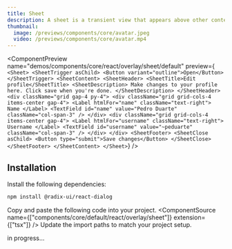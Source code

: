 ```yaml
---
title: Sheet
description: A sheet is a transient view that appears above other content on the screen when a user interacts with a control.
thumbnail:
  image: /previews/components/core/avatar.jpeg
  video: /previews/components/core/avatar.mp4
---
```


<ComponentPreview
  name="demos/components/core/react/overlay/sheet/default"
  preview={`  <Sheet>
         <SheetTrigger asChild>
            <Button variant="outline">Open</Button>
         </SheetTrigger>
         <SheetContent>
            <SheetHeader>
               <SheetTitle>Edit profile</SheetTitle>
               <SheetDescription>
                  Make changes to your profile here. Click save when you're done.
               </SheetDescription>
            </SheetHeader>
            <div className="grid gap-4 py-4">
               <div className="grid grid-cols-4 items-center gap-4">
                  <Label htmlFor="name" className="text-right">
                     Name
                  </Label>
                  <TextField id="name" value="Pedro Duarte" className="col-span-3" />
               </div>
               <div className="grid grid-cols-4 items-center gap-4">
                  <Label htmlFor="username" className="text-right">
                     Username
                  </Label>
                  <TextField id="username" value="~peduarte" className="col-span-3" />
               </div>
            </div>
            <SheetFooter>
               <SheetClose asChild>
                  <Button type="submit">Save changes</Button>
               </SheetClose>
            </SheetFooter>
         </SheetContent>
      </Sheet>`}
/>

## Installation

<Steps>
<Step>Install the following dependencies:</Step>

```bash
npm install @radix-ui/react-dialog
```
  <Step>Copy and paste the following code into your project.</Step>
  <ComponentSource name={["components/core/default/react/overlay/sheet"]} extension={["tsx"]} />
  <Step>Update the import paths to match your project setup.</Step>
</Steps>

in progress...
